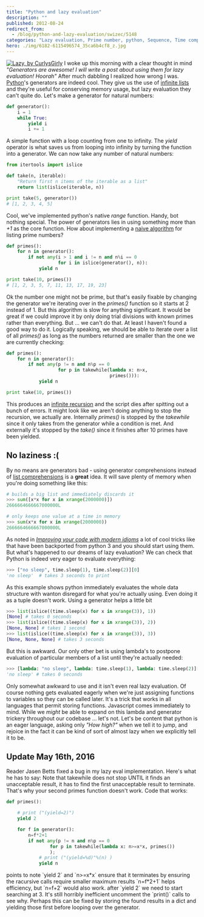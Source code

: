 ```yaml
---
title: "Python and lazy evaluation"
description: ""
published: 2012-08-24
redirect_from:
  - /blog/python-and-lazy-evaluation/swizec/5148
categories: "Lazy evaluation, Prime number, python, Sequence, Time complexity, Uncategorized"
hero: ./img/6182-6115496574_35ca6b4cf8_z.jpg
---
```


[![Lazy, by CurlysGirly](./img/6182-6115496574_35ca6b4cf8_z.jpg "Lazy, by CurlysGirly")](http://www.flickr.com/photos/tarasantilli/6115496574/) I woke up this morning with a clear thought in mind _"Generators are awesome! I will write a post about using them for lazy evaluation! Hoorah"_ After much dabbling I realized how wrong I was. [Python](http://www.python.org/ "Python (programming language)")'s generators are indeed cool. They give us the use of [infinite lists](http://en.wikipedia.org/wiki/Lazy_evaluation "Lazy evaluation") and they're useful for conserving memory usage, but lazy evaluation they can't quite do. Let's make a generator for natural numbers:

```python
def generator():
    i = 1
    while True:
        yield i
        i += 1
```

A simple function with a loop counting from one to infinity. The _yield_ operator is what saves us from looping into infinity by turning the function into a generator. We can now take any number of natural numbers:

```python
from itertools import islice

def take(n, iterable):
    "Return first n items of the iterable as a list"
    return list(islice(iterable, n))

print take(5, generator())
# [1, 2, 3, 4, 5]
```

Cool, we've implemented python's native _range_ function. Handy, bot nothing special. The power of generators lies in using something more than _+1_ as the core function. How about implementing a [naive algorithm](http://en.wikipedia.org/wiki/Algorithm "Algorithm") for listing prime numbers?

```python
def primes():
    for n in generator():
        if not any(i > 1 and i != n and n%i == 0
                   for i in islice(generator(), n)):
            yield n

print take(10, primes())
# [1, 2, 3, 5, 7, 11, 13, 17, 19, 23]
```

Ok the number one might not be prime, but that's easily fixable by changing the generator we're iterating over in the _primes()_ function so it starts at 2 instead of 1. But this algorithm is slow for anything significant. It would be great if we could improve it by only doing trial divisions with known primes rather than everything. But ... we can't do that. At least I haven't found a good way to do it. Logically speaking, we should be able to iterate over a list of all _primes()_ as long as the numbers returned are smaller than the one we are currently checking:

```python
def primes():
    for n in generator():
        if not any(p != n and n%p == 0
                   for p in takewhile(lambda x: n>x,
                                      primes())):
            yield n

print take(10, primes())
```

This produces an [infinite recursion](http://en.wikipedia.org/wiki/Infinite_loop "Infinite loop") and the script dies after spitting out a bunch of errors. It might look like we aren't doing anything to stop the recursion, we actually are. Internally _primes()_ is stopped by the _takewhile_ since it only takes from the generator while a condition is met. And externally it's stopped by the _take()_ since it finishes after 10 primes have been yielded.

## No laziness :(

By no means are generators bad - using generator comprehensions instead of [list comprehensions](http://en.wikipedia.org/wiki/List_comprehension "List comprehension") is a **great** idea. It will save plenty of memory when you're doing something like this:

```python
# builds a big list and immediately discards it
>>> sum([x*x for x in xrange(2000000)])
2666664666667000000L

# only keeps one value at a time in memory
>>> sum(x*x for x in xrange(2000000))
2666664666667000000L
```

As noted in _[Improving your code with modern idioms](http://python3porting.com/improving.html)_ a lot of cool tricks like that have been backported from python 3 and you should start using them. But what's happened to our dreams of lazy evaluation? We can check that Python is indeed very eager to evaluate everything:

```python
>>> ["no sleep", time.sleep(1), time.sleep(2)][0]
'no sleep'  # takes 3 seconds to print
```

As this example shows python immediately evaluates the whole data structure with wanton disregard for what you're actually using. Even doing it as a tuple doesn't work. Using a generator helps a little bit

```python
>>> list(islice((time.sleep(x) for x in xrange(3)), 1))
[None] # takes 0 seconds
>>> list(islice((time.sleep(x) for x in xrange(3)), 2))
[None, None] # takes 1 second
>>> list(islice((time.sleep(x) for x in xrange(3)), 3))
[None, None, None] # takes 3 seconds
```

But this is awkward. Our only other bet is using lambda's to postpone evaluation of particular members of a list until they're actually needed:

```python
>>> [lambda: "no sleep", lambda: time.sleep(1), lambda: time.sleep(2)][0]()
'no sleep' # takes 0 seconds
```

Only somewhat awkward to use and it isn't even real lazy evaluation. Of course nothing gets evaluated eagerly when we're just assigning functions to variables so they can be called later. It's a trick that works in all languages that permit storing functions. Javascript comes immediately to mind. While we _might_ be able to expand on this lambda and generator trickery throughout our codebase ... let's not. Let's be content that python is an eager language, asking only _"How high?"_ when we tell it to jump, and rejoice in the fact it can be kind of sort of almost lazy when we explicitly tell it to be.

## Update May 16th, 2016

Reader Jasen Betts fixed a bug in my lazy eval implementation. Here's what he has to say: Note that takewhile does not stop UNTIL it finds an unacceptable result, it has to find the first unacceptable result to terminate. That's why your second primes function doesn't work. Code that works:

```python
def primes():

    # print ("(yield=2)")
    yield 2

    for f in generator():
        n=f*2+1
        if not any(p != n and n%p == 0
                for p in takewhile(lambda x: n>=x*x, primes())
                );
            # print ("(yield=%d)"%(n) )
            yield n
```

points to note \`yield 2\` and \`n>=x\*x\` ensure that it terminates by ensuring the racursive calls require smaller maximum results \`n=f\*2+1\` helps efficiency, but \`n=f+2\` would also work. after \`yield 2\` we need to start searching at 3. It's still horribly inefficient uncomment the \`print()\` calls to see why. Perhaps this can be fixed by storing the found results in a dict and yielding those first before looping over the generator.
